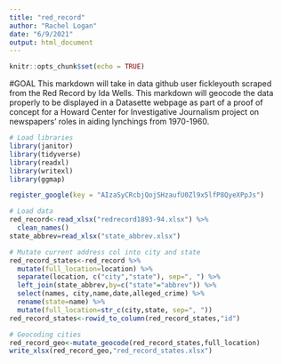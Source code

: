 ```yaml
---
title: "red_record"
author: "Rachel Logan"
date: "6/9/2021"
output: html_document
---
```


```r
knitr::opts_chunk$set(echo = TRUE)
```

#GOAL
This markdown will take in data github user fickleyouth scraped from the Red Record by Ida Wells. This markdown will geocode the data properly to be displayed in a Datasette webpage as part of a proof of concept for a Howard Center for Investigative Journalism project on newspapers' roles in aiding lynchings from 1970-1960.

```r
# Load libraries
library(janitor)
library(tidyverse)
library(readxl)
library(writexl)
library(ggmap)

register_google(key = "AIzaSyCRcbjQojSHzaufU0Zl9x5lfP8QyeXPpJs")
```

```r
# Load data
red_record<-read_xlsx("redrecord1893-94.xlsx") %>% 
  clean_names() 
state_abbrev=read_xlsx("state_abbrev.xlsx")
```

```r
# Mutate current address col into city and state
red_record_states<-red_record %>% 
  mutate(full_location=location) %>% 
  separate(location, c("city","state"), sep=", ") %>% 
  left_join(state_abbrev,by=c("state"="abbrev")) %>% 
  select(names, city,name,date,alleged_crime) %>% 
  rename(state=name) %>% 
  mutate(full_location=str_c(city,state, sep=", "))
red_record_states<-rowid_to_column(red_record_states,"id")
```

```r
# Geocoding cities
red_record_geo<-mutate_geocode(red_record_states,full_location)
write_xlsx(red_record_geo,"red_record_states.xlsx")
```
